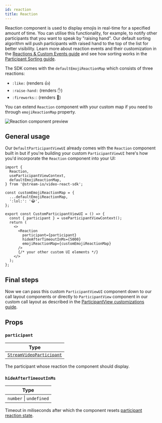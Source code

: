 ```yaml
---
id: reaction
title: Reaction
---
```


Reaction component is used to display emojis in real-time for a specified amount of time. You can utilise this functionality, for example, to notify other participants that you want to speak by "raising hand". Our default sorting algorithm will push participants with raised hand to the top of the list for better visibility. Learn more about reaction events and their customization in the [Reactions & Custom Events guide](../../../guides/reactions-and-custom-events) and see how sorting works in the [Participant Sorting guide](../../../guides/sorting-api).

The SDK comes with the `defaultEmojiReactionMap` which consists of three reactions:

- `:like:` (renders 👍)
- `:raise-hand:` (renders ✋)
- `:fireworks:`: (renders 🎉)

You can extend `Reaction` component with your custom map if you need to through `emojiReactionMap` property.

![Reaction component preview](../../assets/03-ui-components/reaction.png)

## General usage

Our `DefaultParticipantViewUI` already comes with the `Reaction` component built in but if you're building your custom `ParticipantViewUI` here's how you'd incorporate the `Reaction` component into your UI:

```tsx
import {
  Reaction,
  useParticipantViewContext,
  defaultEmojiReactionMap,
} from '@stream-io/video-react-sdk';

const customEmojiReactionMap = {
  ...defaultEmojiReactionMap,
  ':lol:': '😂',
};

export const CustomParticipantViewUI = () => {
  const { participant } = useParticipantViewContext();
  return (
    <>
      <Reaction
        participant={participant}
        hideAfterTimeoutInMs={5000}
        emojiReactionMap={customEmojiReactionMap}
      />
      {/* your other custom UI elements */}
    </>
  );
};
```

## Final steps

Now we can pass this custom `ParticipantViewUI` component down to our call layout components or directly to `ParticipantView` component in our custom call layout as described in the [ParticipantView customizations guide](../../../ui-cookbook/participant-view-customizations).

## Props

### `participant`

| Type                                                                                                            |
| --------------------------------------------------------------------------------------------------------------- |
| [`StreamVideoParticipant`](https://github.com/GetStream/stream-video-js/blob/main/packages/client/src/types.ts) |

The participant whose reaction the component should display.

### `hideAfterTimeoutInMs`

| Type                    |
| ----------------------- |
| `number` \| `undefined` |

Timeout in miliseconds after which the component resets [participant reaction state](../../../guides/reactions-and-custom-events/#clearing-reactions).
